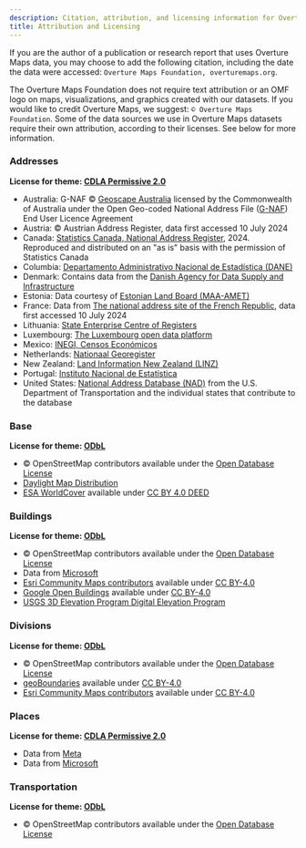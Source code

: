 ```yaml
---
description: Citation, attribution, and licensing information for Overture Maps data sources, data products, and visualizations created with Overture Maps datasets
title: Attribution and Licensing
---
```


If you are the author of a publication or research report that uses Overture Maps data, you may choose to add the following citation, including the date the data were accessed: `Overture Maps Foundation, overturemaps.org`. 

The Overture Maps Foundation does not require text attribution or an OMF logo on maps, visualizations, and graphics created with our datasets. If you would like to credit Overture Maps, we suggest: `© Overture Maps Foundation`. Some of the data sources we use in Overture Maps datasets require their own attribution, according to their licenses. See below for more information.

### Addresses
**License for theme: [CDLA Permissive 2.0](https://cdla.dev/permissive-2-0/)**
- Australia: G-NAF © [Geoscape Australia](https://geoscape.com.au/) licensed by the Commonwealth of Australia under the Open Geo-coded National Address File ([G-NAF](https://geoscape.com.au/data/g-naf-core/)) End User Licence Agreement
- Austria: © Austrian Address Register, data first accessed 10 July 2024
- Canada: [Statistics Canada, National Address Register](https://www150.statcan.gc.ca/n1/pub/46-26-0002/462600022022001-eng.htm), 2024. Reproduced and distributed on an "as is" basis with the permission of Statistics Canada
- Columbia: [Departamento Administrativo Nacional de Estadística (DANE)](https://www.dane.gov.co/)
- Denmark: Contains data from the [Danish Agency for Data Supply and Infrastructure](https://eng.sdfi.dk/)
- Estonia: Data courtesy of [Estonian Land Board (MAA-AMET)](https://geoportaal.maaamet.ee/eng/)
- France: Data from [The national address site of the French Republic](https://adresse.data.gouv.fr/), data first accessed 10 July 2024
- Lithuania: [State Enterprise Centre of Registers](https://www.registrucentras.lt/en/)
- Luxembourg: [The Luxembourg open data platform](https://data.public.lu/fr/)
- Mexico: [INEGI, Censos Económicos](https://en.www.inegi.org.mx/default.html)
- Netherlands: [Nationaal Georegister](https://www.nationaalgeoregister.nl/geonetwork/srv/dut/catalog.search#/home)
- New Zealand: [Land Information New Zealand (LINZ)](https://www.linz.govt.nz/)
- Portugal: [Instituto Nacional de Estatística](https://www.ine.pt/xportal/xmain?xpgid=ine_main&xpid=INE)
- United States: [National Address Database (NAD)](https://www.transportation.gov/gis/national-address-database) from the U.S. Department of Transportation and the individual states that contribute to the database

### Base
**License for theme: [ODbL](https://opendatacommons.org/licenses/odbl/)** 
- © OpenStreetMap contributors available under the [Open Database License](https://www.openstreetmap.org/copyright) 
- [Daylight Map Distribution](https://daylightmap.org/) 
- [ESA WorldCover](https://esa-worldcover.org/en/data-access) available under [CC BY 4.0 DEED](https://creativecommons.org/licenses/by/4.0/)


### Buildings
**License for theme: [ODbL](https://opendatacommons.org/licenses/odbl/)**
- © OpenStreetMap contributors available under the [Open Database License](https://www.openstreetmap.org/copyright)
- Data from [Microsoft](https://www.microsoft.com/en-us/) 
- [Esri Community Maps contributors](https://communitymaps.arcgis.com/home/) available under [CC BY-4.0](https://creativecommons.org/licenses/by/4.0/)
- [Google Open Buildings](https://arxiv.org/abs/2107.12283) available under [CC BY-4.0](https://creativecommons.org/licenses/by/4.0/)
- [USGS 3D Elevation Program Digital Elevation Program](https://www.usgs.gov/3d-elevation-program)


### Divisions
**License for theme: [ODbL](https://opendatacommons.org/licenses/odbl/)**
- © OpenStreetMap contributors available under the [Open Database License](https://www.openstreetmap.org/copyright) 
- [geoBoundaries](https://www.geoboundaries.org/) available under [CC BY-4.0](https://creativecommons.org/licenses/by/4.0/) 
- [Esri Community Maps contributors](https://communitymaps.arcgis.com/home/) available under [CC BY-4.0](https://creativecommons.org/licenses/by/4.0/)


### Places
**License for theme: [CDLA Permissive 2.0](https://cdla.dev/permissive-2-0/)**
- Data from [Meta](https://about.meta.com/)
- Data from [Microsoft](https://www.microsoft.com/en-us/)


### Transportation
**License for theme: [ODbL](https://opendatacommons.org/licenses/odbl/)**
- © OpenStreetMap contributors available under the [Open Database License](https://www.openstreetmap.org/copyright)






